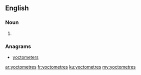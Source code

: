 ==English==

===Noun===
{{head|en|plural}}

# {{plural of|yoctometre|lang=en|nocat=1}}

===Anagrams===
* [[yoctometers#English|yoctometers]]

[[ar:yoctometres]]
[[fr:yoctometres]]
[[ku:yoctometres]]
[[my:yoctometres]]